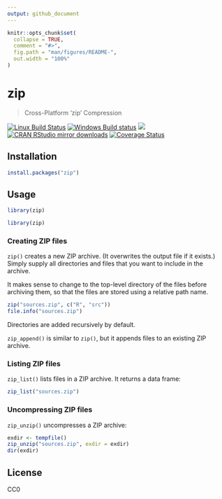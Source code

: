 ```yaml
---
output: github_document
---
```


<!-- README.md is generated from README.Rmd. Please edit that file -->

```r
knitr::opts_chunk$set(
  collapse = TRUE,
  comment = "#>",
  fig.path = "man/figures/README-",
  out.width = "100%"
)
```

# zip

> Cross-Platform 'zip' Compression

[![Linux Build Status](https://travis-ci.org/r-lib/zip.svg?branch=master)](https://travis-ci.org/r-lib/zip)
[![Windows Build status](https://ci.appveyor.com/api/projects/status/github/r-lib/zip?svg=true)](https://ci.appveyor.com/project/gaborcsardi/zip)
[![](https://www.r-pkg.org/badges/version/zip)](https://www.r-pkg.org/pkg/zip)
[![CRAN RStudio mirror downloads](https://cranlogs.r-pkg.org/badges/zip)](https://www.r-pkg.org/pkg/zip)
[![Coverage Status](https://img.shields.io/codecov/c/github/r-lib/zip/master.svg)](https://codecov.io/github/r-lib/zip?branch=master)

## Installation

```r
install.packages("zip")
```

## Usage

```r
library(zip)
```

```r
library(zip)
```

### Creating ZIP files

`zip()` creates a new ZIP archive. (It overwrites the output file if it
exists.) Simply supply all directories and files that you want to include
in the archive.

It makes sense to change to the top-level directory of the files before
archiving them, so that the files are stored using a relative path name.

```r
zip("sources.zip", c("R", "src"))
file.info("sources.zip")
```

Directories are added recursively by default.

`zip_append()` is similar to `zip()`, but it appends files to an existing
ZIP archive.

### Listing ZIP files

`zip_list()` lists files in a ZIP archive. It returns a data frame:

```r
zip_list("sources.zip")
```

### Uncompressing ZIP files

`zip_unzip()` uncompresses a ZIP archive:

```r
exdir <- tempfile()
zip_unzip("sources.zip", exdir = exdir)
dir(exdir)
```

## License

CC0
